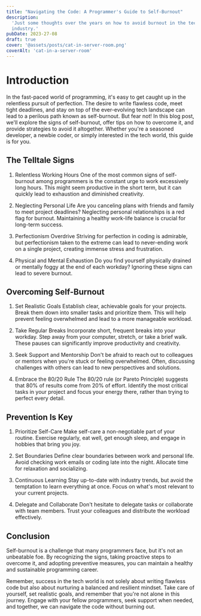 ```yaml
---
title: "Navigating the Code: A Programmer's Guide to Self-Burnout"
description:
  'Just some thoughts over the years on how to avoid burnout in the tech
  industry.'
pubDate: 2023-27-08
draft: true
cover: '@assets/posts/cat-in-server-room.png'
coverAlt: 'cat-in-a-server-room'
---
```


# Introduction

In the fast-paced world of programming, it's easy to get caught up in the
relentless pursuit of perfection. The desire to write flawless code, meet tight
deadlines, and stay on top of the ever-evolving tech landscape can lead to a
perilous path known as self-burnout. But fear not! In this blog post, we'll
explore the signs of self-burnout, offer tips on how to overcome it, and provide
strategies to avoid it altogether. Whether you're a seasoned developer, a newbie
coder, or simply interested in the tech world, this guide is for you.

## The Telltale Signs

1. Relentless Working Hours One of the most common signs of self-burnout among
   programmers is the constant urge to work excessively long hours. This might
   seem productive in the short term, but it can quickly lead to exhaustion and
   diminished creativity.

2. Neglecting Personal Life Are you canceling plans with friends and family to
   meet project deadlines? Neglecting personal relationships is a red flag for
   burnout. Maintaining a healthy work-life balance is crucial for long-term
   success.

3. Perfectionism Overdrive Striving for perfection in coding is admirable, but
   perfectionism taken to the extreme can lead to never-ending work on a single
   project, creating immense stress and frustration.

4. Physical and Mental Exhaustion Do you find yourself physically drained or
   mentally foggy at the end of each workday? Ignoring these signs can lead to
   severe burnout.

## Overcoming Self-Burnout

1. Set Realistic Goals Establish clear, achievable goals for your projects.
   Break them down into smaller tasks and prioritize them. This will help
   prevent feeling overwhelmed and lead to a more manageable workload.

2. Take Regular Breaks Incorporate short, frequent breaks into your workday.
   Step away from your computer, stretch, or take a brief walk. These pauses can
   significantly improve productivity and creativity.

3. Seek Support and Mentorship Don't be afraid to reach out to colleagues or
   mentors when you're stuck or feeling overwhelmed. Often, discussing
   challenges with others can lead to new perspectives and solutions.

4. Embrace the 80/20 Rule The 80/20 rule (or Pareto Principle) suggests that 80%
   of results come from 20% of effort. Identify the most critical tasks in your
   project and focus your energy there, rather than trying to perfect every
   detail.

## Prevention Is Key

1. Prioritize Self-Care Make self-care a non-negotiable part of your routine.
   Exercise regularly, eat well, get enough sleep, and engage in hobbies that
   bring you joy.

2. Set Boundaries Define clear boundaries between work and personal life. Avoid
   checking work emails or coding late into the night. Allocate time for
   relaxation and socializing.

3. Continuous Learning Stay up-to-date with industry trends, but avoid the
   temptation to learn everything at once. Focus on what's most relevant to your
   current projects.

4. Delegate and Collaborate Don't hesitate to delegate tasks or collaborate with
   team members. Trust your colleagues and distribute the workload effectively.

## Conclusion

Self-burnout is a challenge that many programmers face, but it's not an
unbeatable foe. By recognizing the signs, taking proactive steps to overcome it,
and adopting preventive measures, you can maintain a healthy and sustainable
programming career.

Remember, success in the tech world is not solely about writing flawless code
but also about nurturing a balanced and resilient mindset. Take care of
yourself, set realistic goals, and remember that you're not alone in this
journey. Engage with your fellow programmers, seek support when needed, and
together, we can navigate the code without burning out.
